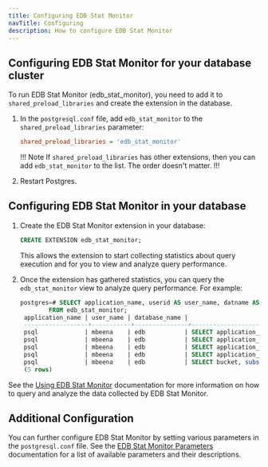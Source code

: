 ```yaml
---
title: Configuring EDB Stat Monitor
navTitle: Configuring
description: How to configure EDB Stat Monitor
---
```


## Configuring EDB Stat Monitor for your database cluster

To run EDB Stat Monitor (edb_stat_monitor), you need to add it to `shared_preload_libraries` and create the extension in the database. 

1. In the `postgresql.conf` file, add `edb_stat_monitor` to the `shared_preload_libraries` parameter:

   ```ini
   shared_preload_libraries = 'edb_stat_monitor'
   ```

   !!! Note
   If `shared_preload_libraries` has other extensions, then you can add `edb_stat_monitor` to the list. The order doesn't matter. 
   !!!

1. Restart Postgres.

## Configuring EDB Stat Monitor in your database

1. Create the EDB Stat Monitor extension in your database:

   ```sql
   CREATE EXTENSION edb_stat_monitor;
   ```

   This allows the extension to start collecting statistics about query execution and for you to view and analyze query performance.

1. Once the extension has gathered statistics, you can query the `edb_stat_monitor` view to analyze query performance. For example:

   ```sql
   postgres=# SELECT application_name, userid AS user_name, datname AS database_name, substr(query,0, 50) AS query, calls, client_ip
           FROM edb_stat_monitor;
    application_name | user_name | database_name |                       query                       | calls | client_ip
    ------------------+-----------+---------------+---------------------------------------------------+-------+-----------
    psql             | mbeena    | edb           | SELECT application_name, userid::regrole AS user_ |     1 | 127.0.0.1
    psql             | mbeena    | edb           | SELECT application_name, userid AS user_name, dat |     3 | 127.0.0.1
    psql             | mbeena    | edb           | SELECT application_name, userid AS user_name, dat |     1 | 127.0.0.1
    psql             | mbeena    | edb           | SELECT application_name, userid AS user_name, dat |     8 | 127.0.0.1
    psql             | mbeena    | edb           | SELECT bucket, substr(query,$1, $2) AS query, cmd |     1 | 127.0.0.1
    (5 rows)
    ```


See the [Using EDB Stat Monitor](using) documentation for more information on how to query and analyze the data collected by EDB Stat Monitor.

## Additional Configuration

You can further configure EDB Stat Monitor by setting various parameters in the `postgresql.conf` file. See the [EDB Stat Monitor Parameters](parameters) documentation for a list of available parameters and their descriptions.

